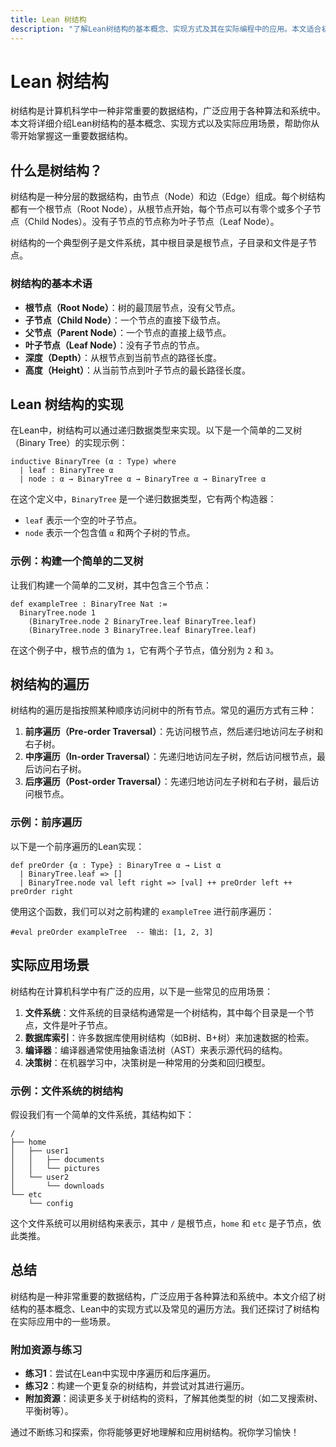 ```yaml
---
title: Lean 树结构
description: "了解Lean树结构的基本概念、实现方式及其在实际编程中的应用。本文适合初学者，包含清晰的解释、代码示例和实际案例。"
---
```


# Lean 树结构

树结构是计算机科学中一种非常重要的数据结构，广泛应用于各种算法和系统中。本文将详细介绍Lean树结构的基本概念、实现方式以及实际应用场景，帮助你从零开始掌握这一重要数据结构。

## 什么是树结构？

树结构是一种分层的数据结构，由节点（Node）和边（Edge）组成。每个树结构都有一个根节点（Root Node），从根节点开始，每个节点可以有零个或多个子节点（Child Nodes）。没有子节点的节点称为叶子节点（Leaf Node）。

树结构的一个典型例子是文件系统，其中根目录是根节点，子目录和文件是子节点。

### 树结构的基本术语

- **根节点（Root Node）**：树的最顶层节点，没有父节点。
- **子节点（Child Node）**：一个节点的直接下级节点。
- **父节点（Parent Node）**：一个节点的直接上级节点。
- **叶子节点（Leaf Node）**：没有子节点的节点。
- **深度（Depth）**：从根节点到当前节点的路径长度。
- **高度（Height）**：从当前节点到叶子节点的最长路径长度。

## Lean 树结构的实现

在Lean中，树结构可以通过递归数据类型来实现。以下是一个简单的二叉树（Binary Tree）的实现示例：

```lean
inductive BinaryTree (α : Type) where
  | leaf : BinaryTree α
  | node : α → BinaryTree α → BinaryTree α → BinaryTree α
```

在这个定义中，`BinaryTree` 是一个递归数据类型，它有两个构造器：
- `leaf` 表示一个空的叶子节点。
- `node` 表示一个包含值 `α` 和两个子树的节点。

### 示例：构建一个简单的二叉树

让我们构建一个简单的二叉树，其中包含三个节点：

```lean
def exampleTree : BinaryTree Nat :=
  BinaryTree.node 1
    (BinaryTree.node 2 BinaryTree.leaf BinaryTree.leaf)
    (BinaryTree.node 3 BinaryTree.leaf BinaryTree.leaf)
```

在这个例子中，根节点的值为 `1`，它有两个子节点，值分别为 `2` 和 `3`。

## 树结构的遍历

树结构的遍历是指按照某种顺序访问树中的所有节点。常见的遍历方式有三种：
1. **前序遍历（Pre-order Traversal）**：先访问根节点，然后递归地访问左子树和右子树。
2. **中序遍历（In-order Traversal）**：先递归地访问左子树，然后访问根节点，最后访问右子树。
3. **后序遍历（Post-order Traversal）**：先递归地访问左子树和右子树，最后访问根节点。

### 示例：前序遍历

以下是一个前序遍历的Lean实现：

```lean
def preOrder {α : Type} : BinaryTree α → List α
  | BinaryTree.leaf => []
  | BinaryTree.node val left right => [val] ++ preOrder left ++ preOrder right
```

使用这个函数，我们可以对之前构建的 `exampleTree` 进行前序遍历：

```lean
#eval preOrder exampleTree  -- 输出: [1, 2, 3]
```

## 实际应用场景

树结构在计算机科学中有广泛的应用，以下是一些常见的应用场景：

1. **文件系统**：文件系统的目录结构通常是一个树结构，其中每个目录是一个节点，文件是叶子节点。
2. **数据库索引**：许多数据库使用树结构（如B树、B+树）来加速数据的检索。
3. **编译器**：编译器通常使用抽象语法树（AST）来表示源代码的结构。
4. **决策树**：在机器学习中，决策树是一种常用的分类和回归模型。

### 示例：文件系统的树结构

假设我们有一个简单的文件系统，其结构如下：

```
/
├── home
│   ├── user1
│   │   ├── documents
│   │   └── pictures
│   └── user2
│       └── downloads
└── etc
    └── config
```

这个文件系统可以用树结构来表示，其中 `/` 是根节点，`home` 和 `etc` 是子节点，依此类推。

## 总结

树结构是一种非常重要的数据结构，广泛应用于各种算法和系统中。本文介绍了树结构的基本概念、Lean中的实现方式以及常见的遍历方法。我们还探讨了树结构在实际应用中的一些场景。

### 附加资源与练习

- **练习1**：尝试在Lean中实现中序遍历和后序遍历。
- **练习2**：构建一个更复杂的树结构，并尝试对其进行遍历。
- **附加资源**：阅读更多关于树结构的资料，了解其他类型的树（如二叉搜索树、平衡树等）。

通过不断练习和探索，你将能够更好地理解和应用树结构。祝你学习愉快！